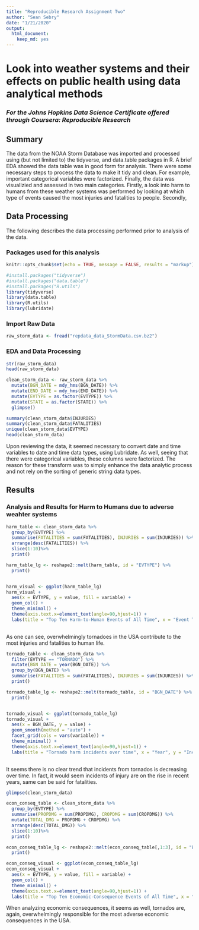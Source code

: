 ```yaml
---
title: "Reproducible Research Assignment Two"
author: "Sean Sebry"
date: "1/21/2020"
output: 
  html_document: 
    keep_md: yes
---
```


# Look into weather systems and their effects on public health using data analytical methods
### *For the Johns Hopkins Data Science Certificate offered through Coursera: Reproducible Research*

## Summary

The data from the NOAA Storm Database was imported and processed using (but not limited to) the tidyverse, and data.table packages in R.  A brief EDA showed the data table was in good form for analysis.  There were some necessary steps to process the data to make it tidy and clean.  For example, important categorical variables were factorized.  Finally, the data was visuallzied and assessed in two main categories.  Firstly, a look into harm to humans from these weather systems was performed by looking at which type of events caused the most injuries and fatalities to people.  Secondly, 

## Data Processing

The following describes the data processing performed prior to analysis of the data.

### Packages used for this analysis

```r

knitr::opts_chunk$set(echo = TRUE, message = FALSE, results = "markup")

```


```r

#install.packages("tidyverse")
#install.packages("data.table")
#install.packages("R.utils")
library(tidyverse)
library(data.table)
library(R.utils)
library(lubridate)

```

### Import Raw Data

```r

raw_storm_data <- fread("repdata_data_StormData.csv.bz2")

```

### EDA and Data Processing

```r

str(raw_storm_data)
head(raw_storm_data)

clean_storm_data <- raw_storm_data %>% 
  mutate(BGN_DATE = mdy_hms(BGN_DATE)) %>% 
  mutate(END_DATE = mdy_hms(END_DATE)) %>% 
  mutate(EVTYPE = as.factor(EVTYPE)) %>% 
  mutate(STATE = as.factor(STATE)) %>% 
  glimpse()

summary(clean_storm_data$INJURIES)
summary(clean_storm_data$FATALITIES)
unique(clean_storm_data$EVTYPE)
head(clean_storm_data)


```
Upon reviewing the data, it seemed necessary to convert date and time variables to date and time data types, using Lubridate.  As well, seeing that there were categorical variables, these columns were factorized. The reason for these transform was to simply enhance the data analytic process and not rely on the sorting of generic string data types.

## Results

### Analysis and Results for Harm to Humans due to adverse weahter systems

```r

harm_table <- clean_storm_data %>% 
  group_by(EVTYPE) %>% 
  summarise(FATALITIES = sum(FATALITIES), INJURIES = sum(INJURIES)) %>% 
  arrange(desc(FATALITIES)) %>% 
  slice(1:10)%>% 
  print()

harm_table_lg <- reshape2::melt(harm_table, id = "EVTYPE") %>% 
  print()


harm_visual <- ggplot(harm_table_lg)
harm_visual + 
  aes(x = EVTYPE, y = value, fill = variable) + 
  geom_col() +
  theme_minimal() +
  theme(axis.text.x=element_text(angle=90,hjust=1)) +
  labs(title = "Top Ten Harm-to-Human Events of All Time", x = "Event Type", y = "Incidents")
  
```

As one can see, overwhelmingly tornadoes in the USA contribute to the most injuries and fatalities to human life.


```r

tornado_table <- clean_storm_data %>% 
  filter(EVTYPE == "TORNADO") %>% 
  mutate(BGN_DATE = year(BGN_DATE)) %>% 
  group_by(BGN_DATE) %>% 
  summarise(FATALITIES = sum(FATALITIES), INJURIES = sum(INJURIES)) %>% 
  print()

tornado_table_lg <- reshape2::melt(tornado_table, id = "BGN_DATE") %>% 
  print()


tornado_visual <- ggplot(tornado_table_lg)
tornado_visual + 
  aes(x = BGN_DATE, y = value) + 
  geom_smooth(method = "auto") +
  facet_grid(cols = vars(variable)) +
  theme_minimal() +
  theme(axis.text.x=element_text(angle=90,hjust=1)) +
  labs(title = "Tornado harm incidents over time", x = "Year", y = "Incidents")
  
```

It seems there is no clear trend that incidents from tornados is decreasing over time.  In fact, it would seem incidents of injury are on the rise in recent years, same can be said for fatalities.

```r

glimpse(clean_storm_data)

econ_conseq_table <- clean_storm_data %>% 
  group_by(EVTYPE) %>% 
  summarise(PROPDMG = sum(PROPDMG), CROPDMG = sum(CROPDMG)) %>% 
  mutate(TOTAL_DMG = PROPDMG + CROPDMG) %>% 
  arrange(desc(TOTAL_DMG)) %>% 
  slice(1:10)%>% 
  print()

econ_conseq_table_lg <- reshape2::melt(econ_conseq_table[,1:3], id = "EVTYPE") %>% 
  print()

econ_conseq_visual <- ggplot(econ_conseq_table_lg)
econ_conseq_visual + 
  aes(x = EVTYPE, y = value, fill = variable) + 
  geom_col() +
  theme_minimal() +
  theme(axis.text.x=element_text(angle=90,hjust=1)) +
  labs(title = "Top Ten Economic-Consequence Events of All Time", x = "Event Type", y = "Economic Figure")

```

When analyzing economic consequences, it seems as well, tornados are, again, overwhelmingly responsible for the most adverse economic consequences in the USA.


